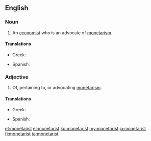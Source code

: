 ==English==

===Noun===
{{en-noun}}

# An [[economist]] who is an advocate of [[monetarism]].

====Translations====
{{trans-top|economist who is an advocate of monetarism}}
* Greek: {{t|el|μονεταριστής|m|tr=monetaristís}}
{{trans-mid}}
* Spanish: {{t|es|monetarista|m|f}}
{{trans-bottom}}

===Adjective===
{{en-adj}}

# Of, pertaining to, or advocating [[monetarism]].

====Translations====
{{trans-top|of, pertaining to, or advocating monetarism}}
* Greek: {{t+|el|μονεταριστικός|tr=monetaristikós}}
{{trans-mid}}
* Spanish: {{t|es|monetarista}}
{{trans-bottom}}

[[et:monetarist]]
[[el:monetarist]]
[[ko:monetarist]]
[[my:monetarist]]
[[ja:monetarist]]
[[fi:monetarist]]
[[ta:monetarist]]